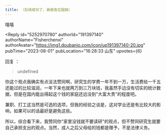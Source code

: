 ```yaml
---
title: （后续成功了，谢谢各位姐妹）
---
```



<Forum groupName="当代家庭关系冷眼观察" groupUrl="https://www.douban.com/group/678964/" archivedAt="2025-05-16T14:26:13.651Z">
  <Post
    id="292608833"
    title="（后续成功了，谢谢各位姐妹）"
    url="https://www.douban.com/group/topic/292608833/?_spm_id=MjE1MzIzMDk1"
    pubTime="2023-08-10"
    highlightUserId="191397140"
  >
嘻嘻

<Reply
  id="5252970780"
  authorId="191397140"
  authorName="Fisherchenxi"
  authorAvatar="https://img1.doubanio.com/icon/up191397140-20.jpg"
  pubTime="2023-08-01"
  pubLocation="16:28:33 山东"
  upvotes={6}
>
回复 ：
> undefined

你这个观点我确实有点没法赞同啊，研究生的学费一年不到一万，生活费给一千五还能过的比较滋润，一年下来也就两万到三万块钱，我虽然手边没有切实的统计数据，但是在国内能出得起这个钱的家庭还远没到"大富大贵"的程度吧。

兼职、打工这当然是可选的选项，但我的经验之谈是，这对学业还是有比较大的影响，如果可以的话最好是避免这些。

所以，综合看下来，我赞同你"家里没钱就不要读研"的观点，但不赞同研究生就要自己承担支出的观点。当然，成人之后父母给的钱都是赠予，不是法律义务。
</Reply>
  </Post>
</Forum>
